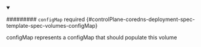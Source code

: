 


<details className="config-field" data-expandable="true" open>
<summary>

######### `configMap` <span className="config-field-required" data-required="false">required</span> <span className="config-field-type"></span> <span className="config-field-default"></span> <span className="config-field-enum"></span> {#controlPlane-coredns-deployment-spec-template-spec-volumes-configMap}

configMap represents a configMap that should populate this volume

</summary>

<PartialConfigmapreference />


</details>
